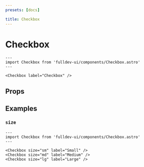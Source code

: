 ```yaml
---
presets: [docs]

title: Checkbox
---
```


# Checkbox


```astro live
---
import Checkbox from 'fulldev-ui/components/Checkbox.astro'
---

<Checkbox label="Checkbox" />
```

## Props

<PropsTable />

## Examples

### `size`

```astro live
---
import Checkbox from 'fulldev-ui/components/Checkbox.astro'
---

<Checkbox size="sm" label="Small" />
<Checkbox size="md" label="Medium" />
<Checkbox size="lg" label="Large" />
```
